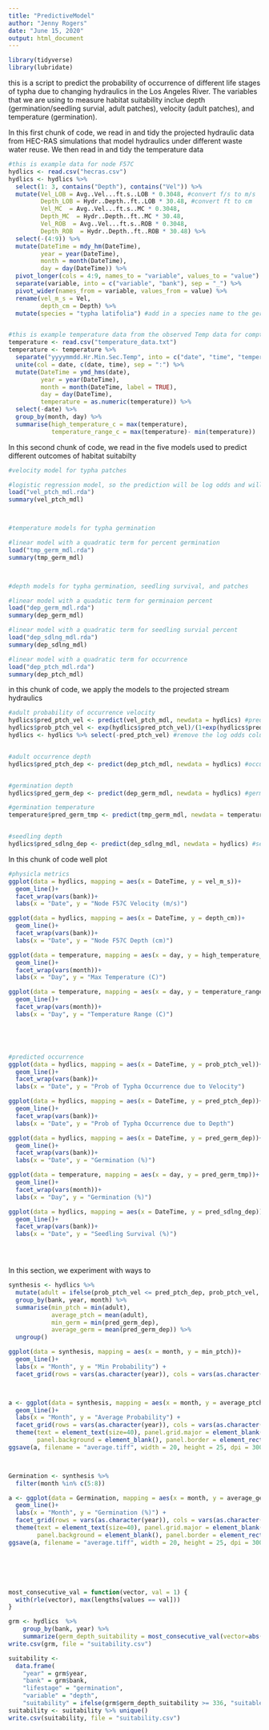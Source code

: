 ```yaml
---
title: "PredictiveModel"
author: "Jenny Rogers"
date: "June 15, 2020"
output: html_document
---
```



```r

library(tidyverse)
library(lubridate)

```



this is a script to predict the probability of occurrence of different life stages of typha due to changing hydraulics in the Los Angeles River. The variables that we are using to measure habitat suitability inclue depth (germination/seedling survial, adult patches), velocity (adult patches), and temperature (germination). 

In this first chunk of code, we read in and tidy the projected hydraulic data from HEC-RAS simulations that model hydraulics under different waste water reuse. 
We then read in and tidy the temperature data


```r

#this is example data for node F57C
hydlics <- read.csv("hecras.csv")
hydlics <- hydlics %>%
  select(1: 3, contains("Depth"), contains("Vel")) %>% 
  mutate(Vel_LOB = Avg..Vel...ft.s..LOB * 0.3048, #convert f/s to m/s
         Depth_LOB = Hydr..Depth..ft..LOB * 30.48, #convert ft to cm
         Vel_MC  = Avg..Vel...ft.s..MC * 0.3048, 
         Depth_MC  = Hydr..Depth..ft..MC * 30.48,
         Vel_ROB  = Avg..Vel...ft.s..ROB * 0.3048, 
         Depth_ROB  = Hydr..Depth..ft..ROB * 30.48) %>% 
  select(-(4:9)) %>% 
  mutate(DateTime = mdy_hm(DateTime),
         year = year(DateTime),
         month = month(DateTime),
         day = day(DateTime)) %>% 
  pivot_longer(cols = 4:9, names_to = "variable", values_to = "value") %>% 
  separate(variable, into = c("variable", "bank"), sep = "_") %>% 
  pivot_wider(names_from = variable, values_from = value) %>% 
  rename(vel_m_s = Vel,
         depth_cm = Depth) %>% 
  mutate(species = "typha latifolia") #add in a species name to the germination model


#this is example temperature data from the observed Temp data for compton creek
temperature <- read.csv("temperature_data.txt")
temperature <- temperature %>% 
  separate("yyyymmdd.Hr.Min.Sec.Temp", into = c("date", "time", "temperature"), sep = ",") %>% 
  unite(col = date, c(date, time), sep = ":") %>% 
  mutate(DateTime = ymd_hms(date),
         year = year(DateTime),
         month = month(DateTime, label = TRUE),
         day = day(DateTime),
         temperature = as.numeric(temperature)) %>% 
  select(-date) %>% 
  group_by(month, day) %>% 
  summarise(high_temperature_c = max(temperature),
            temperature_range_c = max(temperature)- min(temperature))

```


In this second chunk of code, we read in the five models used to predict different outcomes of habitat suitabilty 

```r

#velocity model for typha patches

#logistic regression model, so the prediction will be log odds and will need to be transformed to be probablity of occurrence
load("vel_ptch_mdl.rda")
summary(vel_ptch_mdl)



#temperature models for typha germination

#linear model with a quadratic term for percent germination
load("tmp_germ_mdl.rda")
summary(tmp_germ_mdl)



#depth models for typha germination, seedling survival, and patches

#linear model with a quadatic term for germinaion percent
load("dep_germ_mdl.rda")
summary(dep_germ_mdl)

#linear model with a quadratic term for seedling survial percent
load("dep_sdlng_mdl.rda")
summary(dep_sdlng_mdl)

#linear model with a quadratic term for occurrence
load("dep_ptch_mdl.rda")
summary(dep_ptch_mdl)


```


in this chunk of code, we apply the models to the projected stream hydraulics
```r

#adult probability of occurrence velocity
hydlics$pred_ptch_vel <- predict(vel_ptch_mdl, newdata = hydlics) #predict with new data
hydlics$prob_ptch_vel <- exp(hydlics$pred_ptch_vel)/(1+exp(hydlics$pred_ptch_vel)) #convert log odds to prob
hydlics <- hydlics %>% select(-pred_ptch_vel) #remove the log odds column


#adult occurrence depth
hydlics$pred_ptch_dep <- predict(dep_ptch_mdl, newdata = hydlics) #occurrence


#germination depth
hydlics$pred_germ_dep <- predict(dep_germ_mdl, newdata = hydlics) #germination percent

#germination temperature
temperature$pred_germ_tmp <- predict(tmp_germ_mdl, newdata = temperature)


#seedling depth
hydlics$pred_sdlng_dep <- predict(dep_sdlng_mdl, newdata = hydlics) #seedling survival percent


```


In this chunk of code well plot
```r

#physicla metrics
ggplot(data = hydlics, mapping = aes(x = DateTime, y = vel_m_s))+
  geom_line()+
  facet_wrap(vars(bank))+
  labs(x = "Date", y = "Node F57C Velocity (m/s)")

ggplot(data = hydlics, mapping = aes(x = DateTime, y = depth_cm))+
  geom_line()+
  facet_wrap(vars(bank))+
  labs(x = "Date", y = "Node F57C Depth (cm)")

ggplot(data = temperature, mapping = aes(x = day, y = high_temperature_c))+
  geom_line()+
  facet_wrap(vars(month))+
  labs(x = "Day", y = "Max Temperature (C)")

ggplot(data = temperature, mapping = aes(x = day, y = temperature_range_c))+
  geom_line()+
  facet_wrap(vars(month))+
  labs(x = "Day", y = "Temperature Range (C)")





#predicted occurrence 
ggplot(data = hydlics, mapping = aes(x = DateTime, y = prob_ptch_vel))+
  geom_line()+
  facet_wrap(vars(bank))+
  labs(x = "Date", y = "Prob of Typha Occurrence due to Velocity")

ggplot(data = hydlics, mapping = aes(x = DateTime, y = pred_ptch_dep))+
  geom_line()+
  facet_wrap(vars(bank))+
  labs(x = "Date", y = "Prob of Typha Occurrence due to Depth")

ggplot(data = hydlics, mapping = aes(x = DateTime, y = pred_germ_dep))+
  geom_line()+
  facet_wrap(vars(bank))+
  labs(x = "Date", y = "Germination (%)")

ggplot(data = temperature, mapping = aes(x = day, y = pred_germ_tmp))+
  geom_line()+
  facet_wrap(vars(month))+
  labs(x = "Day", y = "Germination (%)")

ggplot(data = hydlics, mapping = aes(x = DateTime, y = pred_sdlng_dep))+
  geom_line()+
  facet_wrap(vars(bank))+
  labs(x = "Date", y = "Seedling Survival (%)")





```



In this section, we experiment with ways to 
```r

synthesis <- hydlics %>% 
  mutate(adult = ifelse(prob_ptch_vel <= pred_ptch_dep, prob_ptch_vel, pred_ptch_dep)) %>% 
  group_by(bank, year, month) %>% 
  summarise(min_ptch = min(adult),
            average_ptch = mean(adult),
            min_germ = min(pred_germ_dep),
            average_germ = mean(pred_germ_dep)) %>% 
  ungroup() 

ggplot(data = synthesis, mapping = aes(x = month, y = min_ptch))+
  geom_line()+
  labs(x = "Month", y = "Min Probability") +
  facet_grid(rows = vars(as.character(year)), cols = vars(as.character(bank)))



a <- ggplot(data = synthesis, mapping = aes(x = month, y = average_ptch))+
  geom_line()+
  labs(x = "Month", y = "Average Probability") +
  facet_grid(rows = vars(as.character(year)), cols = vars(as.character(bank)))+
  theme(text = element_text(size=40), panel.grid.major = element_blank(), panel.grid.minor = element_blank(),
        panel.background = element_blank(), panel.border = element_rect(colour = "black", fill=NA, size=.5))
ggsave(a, filename = "average.tiff", width = 20, height = 25, dpi = 300, compression = "lzw")



Germination <- synthesis %>% 
  filter(month %in% c(5:8))

a <- ggplot(data = Germination, mapping = aes(x = month, y = average_germ))+
  geom_line()+
  labs(x = "Month", y = "Germination (%)") +
  facet_grid(rows = vars(as.character(year)), cols = vars(as.character(bank)))+
  theme(text = element_text(size=40), panel.grid.major = element_blank(), panel.grid.minor = element_blank(),
        panel.background = element_blank(), panel.border = element_rect(colour = "black", fill=NA, size=.5))
ggsave(a, filename = "average.tiff", width = 20, height = 25, dpi = 300, compression = "lzw")






most_consecutive_val = function(vector, val = 1) { 
  with(rle(vector), max(lengths[values == val]))
}

grm <- hydlics  %>% 
    group_by(bank, year) %>% 
    summarize(germ_depth_suitability = most_consecutive_val(vector=abs(diff(which(pred_germ_dep >= 35))==1)))
write.csv(grm, file = "suitability.csv")

suitability <- 
  data.frame(
    "year" = grm$year, 
    "bank" = grm$bank,
    "lifestage" = "germination", 
    "variable" = "depth", 
    "suitability" = ifelse(grm$germ_depth_suitability >= 336, "suitable", "unsuitable")) 
suitability <- suitability %>% unique()
write.csv(suitability, file = "suitability.csv")

```
